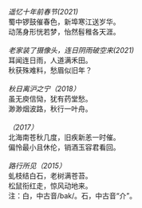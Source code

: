 *遥忆十年前春节(2021)*<br>
蜀中锣鼓催春色，新埠寒江送岁华。<br>
动荡身形恍若梦，怡然髫稚各天涯。<br>
<br>
*老家装了摄像头，连日阴雨破空来(2021)*<br>
耳闻连日雨，人道满禾田。<br>
秋获殊难料，愁眉似旧年？<br>
<br>
*秋日离沪之宁（2018）*<br>
虽无庾信恸，犹有药堂愁。<br>
渺渺烟波路，秋行一叶舟。<br>
<br>
*（2017）*<br>
北海南苍秋几度，旧疾新恙一时催。<br>
偏怜最小且休伦，销酒玉容君看回。<br>
<br>
*路行所见（2015）*<br>
虬枝结白石，老树满苍苔。<br>
松鼠衔红走，惊风动地来。<br>
注：白，中古音/bak/。石，中古音“介”。<br>
<br>
